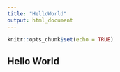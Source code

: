 ```yaml
---
title: "HelloWorld"
output: html_document
---
```


```r
knitr::opts_chunk$set(echo = TRUE)
```

## Hello World